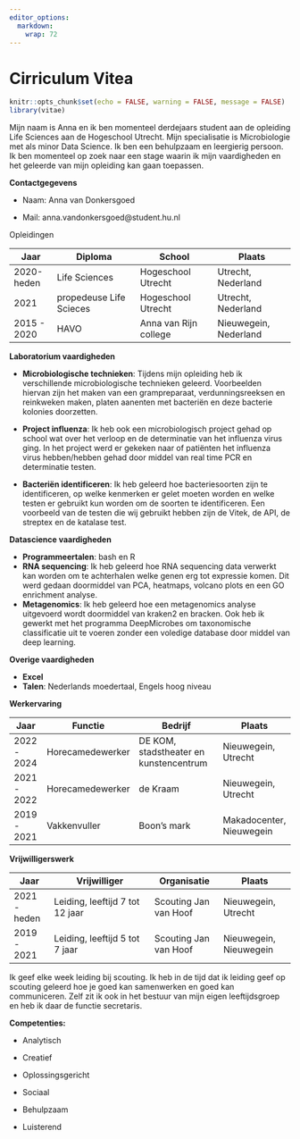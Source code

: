 ```yaml
---
editor_options: 
  markdown: 
    wrap: 72
---
```


# Cirriculum Vitea

```r
knitr::opts_chunk$set(echo = FALSE, warning = FALSE, message = FALSE)
library(vitae)
```

Mijn naam is Anna en ik ben momenteel derdejaars student
aan de opleiding Life Sciences aan de Hogeschool Utrecht. Mijn
specialisatie is Microbiologie met als minor Data Science. Ik ben een
behulpzaam en leergierig persoon. Ik ben momenteel op zoek naar een
stage waarin ik mijn vaardigheden en het geleerde van mijn opleiding kan
gaan toepassen.

**Contactgegevens**

-   Naam: Anna van Donkersgoed

-   Mail: anna.vandonkersgoed\@student.hu.nl

Opleidingen

| Jaar        | Diploma                 | School                | Plaats                |
|-------------|-------------------------|-----------------------|-----------------------|
| 2020-heden  | Life Sciences           | Hogeschool Utrecht    | Utrecht, Nederland    |
| 2021        | propedeuse Life Scieces | Hogeschool Utrecht    | Utrecht, Nederland    |
| 2015 - 2020 | HAVO                    | Anna van Rijn college | Nieuwegein, Nederland |

**Laboratorium vaardigheden**

-   **Microbiologische technieken**: Tijdens mijn opleiding heb ik
    verschillende microbiologische technieken geleerd. Voorbeelden
    hiervan zijn het maken van een grampreparaat, verdunningsreeksen en
    reinkweken maken, platen aanenten met bacteriën en deze bacterie
    kolonies doorzetten.

-   **Project influenza**: Ik heb ook een microbiologisch project gehad
    op school wat over het verloop en de determinatie van het influenza
    virus ging. In het project werd er gekeken naar of patiënten het
    influenza virus hebben/hebben gehad door middel van real time PCR en
    determinatie testen.

-   **Bacteriën identificeren**: Ik heb geleerd hoe bacteriesoorten zijn
    te identificeren, op welke kenmerken er gelet moeten worden en welke
    testen er gebruikt kun worden om de soorten te identificeren. Een
    voorbeeld van de testen die wij gebruikt hebben zijn de Vitek, de
    API, de streptex en de katalase test.

**Datascience vaardigheden**

-   **Programmeertalen**: bash en R
-   **RNA sequencing**: Ik heb geleerd hoe RNA sequencing data verwerkt
    kan worden om te achterhalen welke genen erg tot expressie komen.
    Dit werd gedaan doormiddel van PCA, heatmaps, volcano plots en een
    GO enrichment analyse.
-   **Metagenomics**: Ik heb geleerd hoe een metagenomics analyse
    uitgevoerd wordt doormiddel van kraken2 en bracken. Ook heb ik
    gewerkt met het programma DeepMicrobes om taxonomische classificatie
    uit te voeren zonder een voledige database door middel van deep
    learning.

**Overige vaardigheden**

-   **Excel**
-   **Talen**: Nederlands moedertaal, Engels hoog niveau

**Werkervaring**

| Jaar        | Functie          | Bedrijf                                | Plaats                   |
|-------------|------------------|----------------------------------------|--------------------------|
| 2022 - 2024 | Horecamedewerker | DE KOM, stadstheater en kunstencentrum | Nieuwegein, Utrecht      |
| 2021 - 2022 | Horecamedewerker | de Kraam                               | Nieuwegein, Utrecht      |
| 2019 - 2021 | Vakkenvuller     | Boon's mark                            | Makadocenter, Nieuwegein |

**Vrijwilligerswerk**

| Jaar         | Vrijwilliger                    | Organisatie           | Plaats                 |
|--------------|---------------------------------|-----------------------|------------------------|
| 2021 - heden | Leiding, leeftijd 7 tot 12 jaar | Scouting Jan van Hoof | Nieuwegein, Utrecht    |
| 2019 - 2021  | Leiding, leeftijd 5 tot 7 jaar  | Scouting Jan van Hoof | Nieuwegein, Nieuwegein |

Ik geef elke week leiding bij scouting. Ik heb in de tijd dat ik leiding
geef op scouting geleerd hoe je goed kan samenwerken en goed kan
communiceren. Zelf zit ik ook in het bestuur van mijn eigen
leeftijdsgroep en heb ik daar de functie secretaris.

**Competenties:**

-   Analytisch

-   Creatief

-   Oplossingsgericht

-   Sociaal

-   Behulpzaam

-   Luisterend
